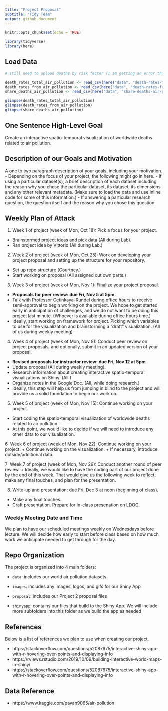 ```yaml
---
title: "Project Proposal"
subtitle: "Tidy Team"
output: github_document
---
```


```r
knitr::opts_chunk$set(echo = TRUE)

library(tidyverse)
library(here)
```

## Load Data 

```r
# still need to upload deaths by risk factor (I am getting an error that says "Unexpected Response from Server, probably because the file is large)

death_rates_total_air_pollution <- read_csv(here("data", "death-rates-total-air-pollution.csv"))
death_rates_from_air_pollution <- read_csv(here("data", "death-rates-from-air-pollution.csv"))
share_deaths_air_pollution <- read_csv(here("data", "share-deaths-air-pollution.csv"))
```


```r
glimpse(death_rates_total_air_pollution)
glimpse(death_rates_from_air_pollution)
glimpse(share_deaths_air_pollution)
```

## One Sentence High-Level Goal

Create an interactive spatio-temporal visualization of worldwide deaths related to air pollution. 

## Description of our Goals and Motivation 

A one to two paragraph description of your goals, including your motivation. 
- Depending on the focus of your project, the following might go in here.
- If using a particular dataset(s), a brief description of each dataset including the reason why you chose the particular dataset, its dataset, its dimensions and any other relevant metadata. (Make sure to load the data and use inline code for some of this information.)
- If answering a particular research question, the question itself and the reason why you chose this question.

## Weekly Plan of Attack

1. Week 1 of project (week of Mon, Oct 18): Pick a focus for your project.
  + Brainstormed project ideas and pick data (All during Lab). 
  + Ran project idea by Vittorio (All during Lab.)

2. Week 2 of project (week of Mon, Oct 25): Work on developing your project proposal and setting up the structure for your repository.
  + Set up repo structure (Courtney.)
  + Start working on proposal (All assigned out own parts.)

3. Week 3 of project (week of Mon, Nov 1): Finalize your project proposal.
  + **Proposals for peer review: due Fri, Nov 5 at 5pm.**
  + Talk with Professor Cetinkaya-Rundel during office hours to receive semi-approval to begin working on the project. We hope to get started early in anticipation of challenges, and we do not want to be doing this project last minute. (Whoever is available during office hours time.)
  + Ideally, start working on framework for project. Picking which variables to use for the visualization and brainstorming a "draft" visualization. (All of us during weekly meeting)

4. Week 4 of project (week of Mon, Nov 8): Conduct peer review on project proposals, and optionally, submit in an updated version of your proposal.
  + **Revised proposals for instructor review: due Fri, Nov 12 at 5pm**
  + Update proposal (All during weekly meeting). 
  + Research information about creating interactive spatio-temporal visualizations on Shiny. (All.)
  + Organize notes in the Google Doc. (All, while doing research.)
  + Ideally, this step will help us from jumping in blind to the project and will provide us a solid foundation to begin our work on. 

5. Week 5 of project (week of Mon, Nov 15): Continue working on your project.
  + Start coding the spatio-temporal visualization of worldwide deaths related to air pollution. 
  + At this point, we would like to decide if we will need to introduce any other data to our visualization. 

6  Week 6 of project (week of Mon, Nov 22): Continue working on your project.
  + Continue working on the visualization. 
  + If necessary, introduce outside/additional data. 

7  Week 7 of project (week of Mon, Nov 29): Conduct another round of peer review.
  + Ideally, we would like to have the coding part of our project done by the end of this week. That would give us the following week to reflect, make any final touches, and plan for the presentation. 

8. Write-up and presentation: due Fri, Dec 3 at noon (beginning of class).
  + Make any final touches. 
  + Craft presentation. Prepare for in-class presenation on LDOC. 

### Weekly Meeting Date and Time 

We plan to have our scheduled meetings weekly on Wednesdays before lecture. We will decide how early to start before class based on how much work we anticipate needed to get through for the day.

## Repo Organization

The project is organized into 4 main folders: 

- `data`: includes our world air pollution datasets

- `images`: includes any images, logos, and gifs for our Shiny App

- `proposal`: includes our Project 2 proposal files

- `shinyapp`: contains our files that build to the Shiny App. We will include more subfolders into this folder as we build the app as needed

## References 

Below is a list of references we plan to use when creating our project. 

* https://stackoverflow.com/questions/52087675/interactive-shiny-app-with-r-hovering-over-points-and-displaying-info
* https://rviews.rstudio.com/2019/10/09/building-interactive-world-maps-in-shiny/
* https://stackoverflow.com/questions/52087675/interactive-shiny-app-with-r-hovering-over-points-and-displaying-info

## Data Reference 
* https://www.kaggle.com/pavan9065/air-pollution

